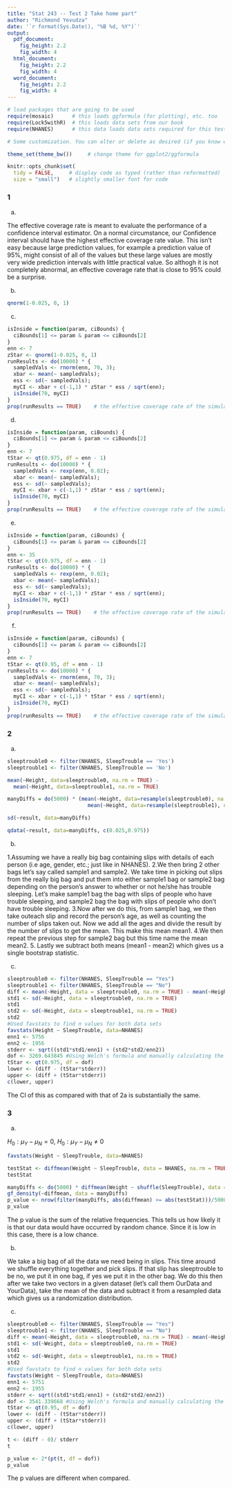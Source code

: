 ```yaml
---
title: "Stat 243 -- Test 2 Take home part"
author: "Richmond Yevudza"
date: '`r format(Sys.Date(), "%B %d, %Y")`'
output: 
  pdf_document:
    fig_height: 2.2
    fig_width: 4
  html_document:
    fig_height: 2.2
    fig_width: 4
  word_document:
    fig_height: 2.2
    fig_width: 4
---
```


```r
# load packages that are going to be used
require(mosaic)      # this loads ggformula (for plotting), etc. too
require(Lock5withR)  # this loads data sets from our book
require(NHANES)      # this data loads data sets required for this test

# Some customization. You can alter or delete as desired (if you know what you are doing).

theme_set(theme_bw())     # change theme for ggplot2/ggformula

knitr::opts_chunk$set(
  tidy = FALSE,     # display code as typed (rather than reformatted)
  size = "small")   # slightly smaller font for code
```

<!-- Put your work below here.  Put text in text chunks, code in R chunks. -->

### 1

a.

The effective coverage rate is meant to evaluate the performance of a confidence interval
estimator. On a normal circumstance, our Confidence interval should have the highest effective coverage rate value. This isn't easy because large prediction values, for example a prediction value of 95%, might consist of all of the values but these large values are mostly very wide prediction intervals with little practical value. So althogh it is not completely abnormal, an effective coverage rate that is close to 95% could be a surprise.


b.

```r
qnorm(1-0.025, 0, 1)
```


c.

```r
isInside = function(param, ciBounds) {
  ciBounds[1] <= param & param <= ciBounds[2]
}
enn <- 7
zStar <- qnorm(1-0.025, 0, 1)
runResults <- do(10000) * {
  sampledVals <- rnorm(enn, 70, 3);
  xbar <- mean(~ sampledVals);
  ess <- sd(~ sampledVals);
  myCI <- xbar + c(-1,1) * zStar * ess / sqrt(enn);
  isInside(70, myCI)
}
prop(runResults == TRUE)    # the effective coverage rate of the simulation
```


d.

```r
isInside = function(param, ciBounds) {
  ciBounds[1] <= param & param <= ciBounds[2]
}
enn <- 7
tStar <- qt(0.975, df = enn - 1)
runResults <- do(10000) * {
  sampledVals <- rexp(enn, 0.02);
  xbar <- mean(~ sampledVals);
  ess <- sd(~ sampledVals);
  myCI <- xbar + c(-1,1) * zStar * ess / sqrt(enn);
  isInside(70, myCI)
}
prop(runResults == TRUE)    # the effective coverage rate of the simulation
```


e.

```r
isInside = function(param, ciBounds) {
  ciBounds[1] <= param & param <= ciBounds[2]
}
enn <- 35
tStar <- qt(0.975, df = enn - 1)
runResults <- do(10000) * {
  sampledVals <- rexp(enn, 0.02);
  xbar <- mean(~ sampledVals);
  ess <- sd(~ sampledVals);
  myCI <- xbar + c(-1,1) * zStar * ess / sqrt(enn);
  isInside(70, myCI)
}
prop(runResults == TRUE)    # the effective coverage rate of the simulation
```


f.

```r
isInside = function(param, ciBounds) {
  ciBounds[1] <= param & param <= ciBounds[2]
}
enn <- 7
tStar <- qt(0.95, df = enn - 1)
runResults <- do(10000) * {
  sampledVals <- rnorm(enn, 70, 3);
  xbar <- mean(~ sampledVals);
  ess <- sd(~ sampledVals);
  myCI <- xbar + c(-1,1) * tStar * ess / sqrt(enn);
  isInside(70, myCI)
}
prop(runResults == TRUE)    # the effective coverage rate of the simulation
```



### 2

a.

```r
sleeptrouble0 <- filter(NHANES, SleepTrouble == 'Yes')
sleeptrouble1 <- filter(NHANES, SleepTrouble == 'No')

mean(~Height, data=sleeptrouble0, na.rm = TRUE) - 
  mean(~Height, data=sleeptrouble1, na.rm = TRUE)

manyDiffs = do(5000) * (mean(~Height, data=resample(sleeptrouble0), na.rm = TRUE) - 
                          mean(~Height, data=resample(sleeptrouble1), na.rm = TRUE))

sd(~result, data=manyDiffs)

qdata(~result, data=manyDiffs, c(0.025,0.975))
```


b.

1.Assuming we have a really big bag containing slips with details of each person (i.e age, gender, etc.; just like in NHANES). 
2.We then bring 2 other bags let's say called sample1 and sample2. We take time in picking out slips from the really big bag and put them into either sample1 bag or sample2 bag depending on the person's answer to whether or not he/she has trouble sleeping. Let's make sample1 bag the bag with slips of people who have trouble sleeping, and sample2 bag the bag with slips of people who don't have trouble sleeping. 
3.Now after we do this, from sample1 bag, we then take outeach slip and record the person's age, as well as counting the number of slips taken out. Now we add all the ages and divide the result by the number of slips to get the mean. This make this mean mean1. 
4.We then repeat the previous step for sample2 bag but this time name the mean mean2.
5. Lastly we subtract both means (mean1 - mean2) which gives us a single bootstrap statistic.


c.

```r
sleeptrouble0 <- filter(NHANES, SleepTrouble == "Yes")
sleeptrouble1 <- filter(NHANES, SleepTrouble == "No")
diff <- mean(~Height, data = sleeptrouble0, na.rm = TRUE) - mean(~Height, data = sleeptrouble1, na.rm = TRUE)
std1 <- sd(~Height, data = sleeptrouble0, na.rm = TRUE)
std1
std2 <- sd(~Height, data = sleeptrouble1, na.rm = TRUE)
std2
#Used favstats to find n values for both data sets
favstats(Height ~ SleepTrouble, data=NHANES)
enn1 <- 5756
enn2 <- 1956
stderr <- sqrt((std1*std1/enn1) + (std2*std2/enn2))
dof <- 3269.643845 #Using Welch's formula and manually calculating the dof
tStar <- qt(0.975, df = dof)
lower <- (diff - (tStar*stderr))
upper <- (diff + (tStar*stderr))
c(lower, upper)
```
The CI of this as compared with that of 2a is substantially the same.



### 3

a.

$H_0: \mu_Y - \mu_N = 0$, $H_0: \mu_Y - \mu_N \neq 0$

```r
favstats(Weight ~ SleepTrouble, data=NHANES)

testStat <- diffmean(Weight ~ SleepTrouble, data = NHANES, na.rm = TRUE)
testStat

manyDiffs <- do(5000) * diffmean(Weight ~ shuffle(SleepTrouble), data = NHANES, na.rm = TRUE) 
gf_density(~diffmean, data = manyDiffs)
p_value <- nrow(filter(manyDiffs, abs(diffmean) >= abs(testStat)))/5000
p_value
```
The p value is the sum of the relative frequencies. This tells us how likely it is that our data would have occurred by random chance. Since it is low in this case, there is a low chance.

b.

We take a big bag of all the data we need being in slips. This time around we shuffle everything together and pick slips. If that slip has sleeptrouble to be no, we put it in one bag, if yes we put it in the other bag. We do this then after we take two vectors in a given dataset (let's call them OurData and YourData), take the mean of the data and subtract it from a resampled data which gives us a randomization distribution.


c.

```r
sleeptrouble0 <- filter(NHANES, SleepTrouble == "Yes")
sleeptrouble1 <- filter(NHANES, SleepTrouble == "No")
diff <- mean(~Height, data = sleeptrouble0, na.rm = TRUE) - mean(~Height, data = sleeptrouble1, na.rm = TRUE)
std1 <- sd(~Weight, data = sleeptrouble0, na.rm = TRUE)
std1
std2 <- sd(~Weight, data = sleeptrouble1, na.rm = TRUE)
std2
#Used favstats to find n values for both data sets
favstats(Weight ~ SleepTrouble, data=NHANES)
enn1 <- 5751
enn2 <- 1955
stderr <- sqrt((std1*std1/enn1) + (std2*std2/enn2))
dof <- 3541.339668 #Using Welch's formula and manually calculating the dof
tStar <- qt(0.95, df = dof)
lower <- (diff - (tStar*stderr))
upper <- (diff + (tStar*stderr))
c(lower, upper)

t <- (diff - 0)/ stderr
t

p_value <- 2*(pt(t, df = dof))
p_value
```
The p values are different when compared.